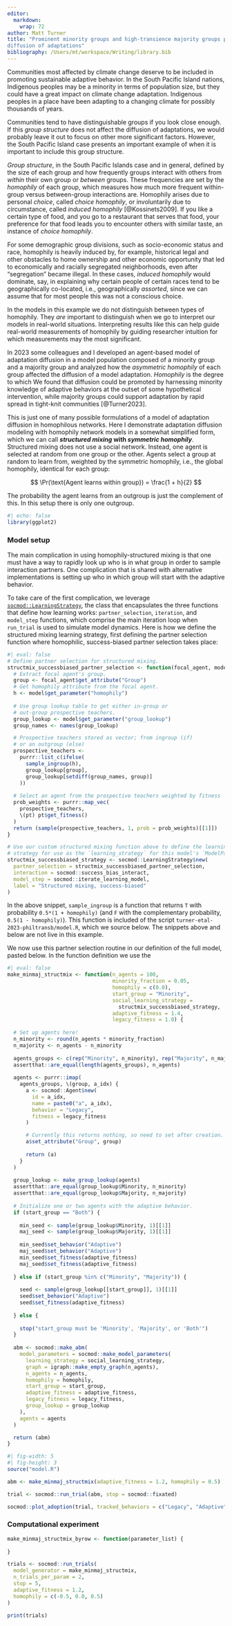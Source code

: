 ```yaml
---
editor: 
  markdown: 
    wrap: 72
author: Matt Turner
title: "Prominent minority groups and high-transience majority groups promote
diffusion of adaptations"
bibliography: /Users/mt/workspace/Writing/library.bib
---
```


Communities most affected by climate change deserve to be included in promoting
sustainable adaptive behavior. In the South Pacific Island nations,
Indigenous peoples may be a minority in terms of population size, but they
could have a great impact on climate change adaptation. Indigenous peoples in a
place have been adapting to a changing climate for possibly thousands of
years. 

Communities tend to have distinguishable groups if you look close enough. If this *group structure* does not affect the diffusion of adaptations, we would probably leave it out to focus on other more significant factors. However, the South Pacific Island case presents an important example of when it is important to include this group structure. 

*Group structure*, in the South Pacific Islands case and in general, defined by the size of each group and how frequently groups interact with others from *within* their own group or *between* groups. These frequencies are set by the *homophily* of each group, which measures how much more frequent within-group versus between-group interactions are. Homophily arises due to personal *choice*, called *choice homophily*, or involuntarily due to circumstance, called *induced homophily* [@Kossinets2009]. If you like a certain type of food, and you go to a restaurant that serves that food, your preference for that food leads you to encounter others with similar taste, an instance of *choice homophily*. 

For some demographic group divisions, such as socio-economic status and race, homophily is heavily induced by, for example, historical legal and other obstacles to home ownership and other economic opportunity that led to economically and racially segregated neighborhoods, even after "segregation" became illegal. In these cases, *induced homophily* would dominate, say, in explaining why certain people of certain races tend to be geographically co-located, i.e., geographically *assorted*, since we can assume that for most people this was not a conscious choice.

In the models in this example we do not distinguish between types of homophily. They *are* important to distinguish when we go to interpret our models in real-world situations. Interpreting results like this can help guide real-world measurements of homophily by guiding researcher intuition for which measurements may the most significant.

In 2023 some colleagues and I developed an agent-based model of adaptation
diffusion in a model population composed of a minority group and a majority
group and analyzed how the *asymmetric homophily* of each group 
affected the diffusion of a model adaptation. *Homophily* is the degree to which 
We found that diffusion could 
be promoted by harnessing minority knowledge of adaptive behaviors at the outset
of some hypothetical intervention, while majority groups could support
adaptation by rapid spread in tight-knit communities [@Turner2023]. 

This is just one of many possible formulations of a model of adaptation diffusion in homophilous networks. Here I demonstrate adaptation diffusion modeling with 
homophily network models in a somewhat simplified form, which we can call 
**_structured mixing_ with _symmetric homophily_**. Structured mixing does not use a social network. Instead, one agent is selected at random from one group or the other. Agents select a group at random to learn from, weighted by the symmetric homophily, i.e., the global homophily, identical for each group:

$$
\Pr(\text{Agent learns within group}) = \frac{1 + h}{2}
$$

The probability the agent learns from an outgroup is just the complement of this. In this setup there is only one outgroup.


```r
#| echo: false
library(ggplot2)
```

### Model setup

The main complication in using homophily-structured mixing is that 
one must have a way to rapidly look up who is in what group in order to
sample interaction partners. One complication that is shared with alternative
implementations is setting up who in which group will start with the adaptive
behavior. 

To take care of the first complication, we leverage
[`socmod::LearningStrategy`](https://css4s.github.io/socmod/reference/LearningStrategy.html),
the class that encapsulates the three functions that define how learning works:
`partner_selection`, `iteration`, and `model_step` functions, which comprise
the main iteration loop when `run_trial` is used to simulate model dynamics.
Here is how we define the structured mixing learning strategy, first 
defining the partner selection function where homophilic, success-biased partner
selection takes place:

```r
#| eval: false
# Define partner selection for structured mixing.
structmix_successbiased_partner_selection <- function(focal_agent, model) {
  # Extract focal agent's group.
  group <- focal_agent$get_attribute("Group")
  # Get homophily attribute from the focal agent.
  h <- model$get_parameter("homophily")
  
  # Use group lookup table to get either in-group or 
  # out-group prospective teachers.
  group_lookup <- model$get_parameter("group_lookup")
  group_names <- names(group_lookup)

  # Prospective teachers stored as vector; from ingroup (if) 
  # or an outgroup (else)
  prospective_teachers <- 
    purrr::list_c(ifelse(
      sample_ingroup(h), 
      group_lookup[group], 
      group_lookup[setdiff(group_names, group)]
    ))
  
  # Select an agent from the prospective teachers weighted by fitness
  prob_weights <- purrr::map_vec(
    prospective_teachers, 
    \(pt) pt$get_fitness()
  )
  return (sample(prospective_teachers, 1, prob = prob_weights)[[1]])
}

# Use our custom structured mixing function above to define the learning
# strategy for use as the `learning_strategy` for this model's `ModelParameters`.
structmix_successbiased_strategy <- socmod::LearningStrategy$new(
  partner_selection = structmix_successbiased_partner_selection,
  interaction = socmod::success_bias_interact,
  model_step = socmod::iterate_learning_model,
  label = "Structured mixing, success-biased"
)
```
In the above snippet, `sample_ingroup` is a function that returns `T` with
probability `0.5*(1 + homophily)` (and `F` with the complementary probability, `0.5(1 -
homophily)`). This function is included of the script
`turner-etal-2023-philtransb/model.R`, which we source below. The snippets 
above and below are not live in this example.

We now use this partner selection routine in our definition of the full model,
pasted below. In the function definition we use the 

```r
#| eval: false
make_minmaj_structmix <- function(n_agents = 100, 
                                  minority_fraction = 0.05,
                                  homophily = c(0.0), 
                                  start_group = "Minority",
                                  social_learning_strategy = 
                                    structmix_successbiased_strategy,
                                  adaptive_fitness = 1.4, 
                                  legacy_fitness = 1.0) {
  
  # Set up agents here!
  n_minority <- round(n_agents * minority_fraction)
  n_majority <- n_agents - n_minority
  
  agents_groups <- c(rep("Minority", n_minority), rep("Majority", n_majority))
  assertthat::are_equal(length(agents_groups), n_agents)
  
  agents <- purrr::imap(
    agents_groups, \(group, a_idx) {
      a <- socmod::Agent$new(
        id = a_idx, 
        name = paste0("a", a_idx), 
        behavior = "Legacy", 
        fitness = legacy_fitness
      )

      # Currently this returns nothing, so need to set after creation.
      a$set_attribute("Group", group)
      
      return (a)
    }
  )
  
  group_lookup <- make_group_lookup(agents)
  assertthat::are_equal(group_lookup$Minority, n_minority)
  assertthat::are_equal(group_lookup$Majority, n_majority)
  
  # Initialize one or two agents with the adaptive behavior.
  if (start_group == "Both") {
    
    min_seed <- sample(group_lookup$Minority, 1)[[1]]
    maj_seed <- sample(group_lookup$Majority, 1)[[1]]
    
    min_seed$set_behavior("Adaptive")
    maj_seed$set_behavior("Adaptive")
    min_seed$set_fitness(adaptive_fitness)
    maj_seed$set_fitness(adaptive_fitness)
    
  } else if (start_group %in% c("Minority", "Majority")) {
    
    seed <- sample(group_lookup[[start_group]], 1)[[1]]
    seed$set_behavior("Adaptive")
    seed$set_fitness(adaptive_fitness)
    
  } else {
    
    stop("start_group must be 'Minority', 'Majority', or 'Both'")
  }
  
  abm <- socmod::make_abm(
    model_parameters = socmod::make_model_parameters(
      learning_strategy = social_learning_strategy,
      graph = igraph::make_empty_graph(n_agents),
      n_agents = n_agents,
      homophily = homophily,
      start_group = start_group,
      adaptive_fitness = adaptive_fitness,
      legacy_fitness = legacy_fitness,
      group_lookup = group_lookup
    ),
    agents = agents
  )

  return (abm)
}
```

```r
#| fig-width: 5
#| fig-height: 3
source("model.R")

abm <- make_minmaj_structmix(adaptive_fitness = 1.2, homophily = 0.5)

trial <- socmod::run_trial(abm, stop = socmod::fixated)

socmod::plot_adoption(trial, tracked_behaviors = c("Legacy", "Adaptive"))
```

### Computational experiment


```r
make_minmaj_structmix_byrow <- function(parameter_list) {
   
}

trials <- socmod::run_trials(
  model_generator = make_minmaj_structmix,
  n_trials_per_param = 2,
  stop = 5,
  adaptive_fitness = 1.2,
  homophily = c(-0.5, 0.0, 0.5)
)

print(trials)
```
